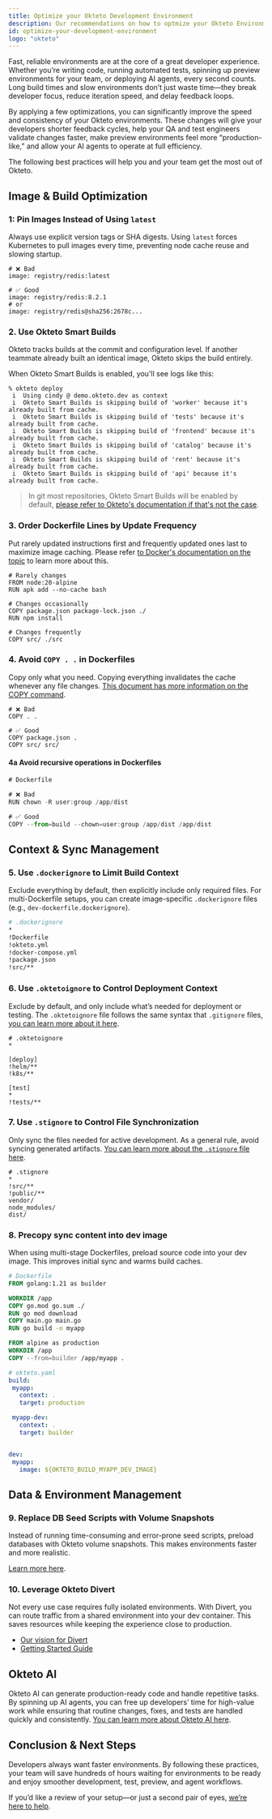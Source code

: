 ```yaml
---
title: Optimize your Okteto Development Environment
description: Our recommendations on how to optmize your Okteto Environments
id: optimize-your-development-environment
logo: "okteto"
---
```




Fast, reliable environments are at the core of a great developer experience. Whether you’re writing code, running automated tests, spinning up preview environments for your team, or deploying AI agents, every second counts. Long build times and slow environments don’t just waste time—they break developer focus, reduce iteration speed, and delay feedback loops.

By applying a few optimizations, you can significantly improve the speed and consistency of your Okteto environments. These changes will give your developers shorter feedback cycles, help your QA and test engineers validate changes faster, make preview environments feel more “production-like,” and allow your AI agents to operate at full efficiency.

The following best practices will help you and your team get the most out of Okteto.


## Image & Build Optimization

### 1: Pin Images Instead of Using `latest`

Always use explicit version tags or SHA digests. Using `latest` forces Kubernetes to pull images every time, preventing node cache reuse and slowing startup.

```
# ❌ Bad
image: registry/redis:latest

# ✅ Good
image: registry/redis:8.2.1
# or
image: registry/redis@sha256:2678c...
```

### 2. Use Okteto Smart Builds

Okteto tracks builds at the commit and configuration level. If another teammate already built an identical image, Okteto skips the build entirely. 

When Okteto Smart Builds is enabled, you'll see logs like this:
```
% okteto deploy
 i  Using cindy @ demo.okteto.dev as context
 i  Okteto Smart Builds is skipping build of 'worker' because it's already built from cache.
 i  Okteto Smart Builds is skipping build of 'tests' because it's already built from cache.
 i  Okteto Smart Builds is skipping build of 'frontend' because it's already built from cache.
 i  Okteto Smart Builds is skipping build of 'catalog' because it's already built from cache.
 i  Okteto Smart Builds is skipping build of 'rent' because it's already built from cache.
 i  Okteto Smart Builds is skipping build of 'api' because it's already built from cache.
```

> In git most repositories, Okteto Smart Builds will be enabled by default, [please refer to Okteto's documentation if that's not the case](/docs/core/build-service/#smart-builds).


### 3. Order Dockerfile Lines by Update Frequency

Put rarely updated instructions first and frequently updated ones last to maximize image caching. Please refer [to Docker's documentation on the topic](https://docs.docker.com/build/cache/optimize/#order-your-layers) to learn more about this.

```docker
# Rarely changes
FROM node:20-alpine
RUN apk add --no-cache bash

# Changes occasionally
COPY package.json package-lock.json ./
RUN npm install

# Changes frequently
COPY src/ ./src
```

### 4. Avoid `COPY . .` in Dockerfiles

Copy only what you need. Copying everything invalidates the cache whenever any file changes. [This document has more information on the COPY command](https://docs.docker.com/build/building/best-practices/#add-or-copy).

```docker
# ❌ Bad
COPY . .

# ✅ Good
COPY package.json .
COPY src/ src/
```

#### 4a Avoid recursive operations in Dockerfiles

```jsx
# Dockerfile

# ❌ Bad
RUN chown -R user:group /app/dist

# ✅ Good
COPY --from=build --chown=user:group /app/dist /app/dist
```

## Context & Sync Management

### 5. Use `.dockerignore` to Limit Build Context

Exclude everything by default, then explicitly include only required files. For multi-Dockerfile setups, you can create image-specific `.dockerignore` files (e.g., `dev-dockerfile.dockerignore`).

```Dockerfile
# .dockerignore
*
!Dockerfile
!okteto.yml
!docker-compose.yml
!package.json
!src/**
```

### 6. Use `.oktetoignore` to Control Deployment Context

Exclude by default, and only include what’s needed for deployment or testing. The `.oktetoignore` file follows the same syntax that `.gitignore` files, [you can learn more about it here](/docs/core/remote-execution/#ignoring-files).

```
# .oktetoignore
*

[deploy]
!helm/**
!k8s/**

[test]
*
!tests/**

```

### 7. Use `.stignore` to Control File Synchronization

Only sync the files needed for active development. As a general rule, avoid syncing generated artifacts. [You can learn more about the `.stignore` file here](/docs/core/remote-execution/#ignoring-files).
 
```
# .stignore
*
!src/**
!public/**
vendor/
node_modules/
dist/
```

### 8. Precopy sync content into dev image

When using multi-stage Dockerfiles, preload source code into your dev image. This improves initial sync and warms build caches.

```Dockerfile
# Dockerfile
FROM golang:1.21 as builder

WORKDIR /app
COPY go.mod go.sum ./
RUN go mod download
COPY main.go main.go
RUN go build -o myapp

FROM alpine as production
WORKDIR /app
COPY --from=builder /app/myapp .
```

```yaml
# okteto.yaml
build:
 myapp:
   context: .
   target: production

 myapp-dev:
   context: .
   target: builder


dev:
 myapp:
   image: ${OKTETO_BUILD_MYAPP_DEV_IMAGE}
```

## Data & Environment Management

### 9. Replace DB Seed Scripts with Volume Snapshots

Instead of running time-consuming and error-prone seed scripts, preload databases with Okteto volume snapshots. This makes environments faster and more realistic.

[Learn more here](/docs/core/use-volume-snapshots/).

### 10. Leverage Okteto Divert

Not every use case requires fully isolated environments. With Divert, you can route traffic from a shared environment into your dev container. This saves resources while keeping the experience close to production.

- [Our vision for Divert](https://www.okteto.com/blog/why-flexibility-is-key-to-scaling-development-environments)
- [Getting Started Guide](/docs/tutorials/divert/)


## Okteto AI 

Okteto AI can generate production-ready code and handle repetitive tasks. By spinning up AI agents, you can free up developers’ time for high-value work while ensuring that routine changes, fixes, and tests are handled quickly and consistently. [You can learn more about Okteto AI here](https://okteto.com/ai).

## Conclusion & Next Steps

Developers always want faster environments. By following these practices, your team will save hundreds of hours waiting for environments to be ready and enjoy smoother development, test, preview, and agent workflows.

If you’d like a review of your setup—or just a second pair of eyes, [we’re here to help](https://support.okteto.com).
